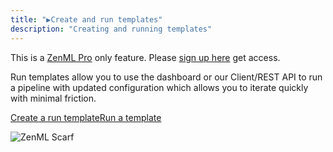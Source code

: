 ```yaml
---
title: "▶️Create and run templates"
description: "Creating and running templates"
---
```


This is a [ZenML Pro](https://zenml.io/pro) only feature. Please [sign up here](https://cloud.zenml.io) get access.

Run templates allow you to use the dashboard or our Client/REST API to run a pipeline with updated configuration which allows you to iterate quickly with minimal friction.

[Create a run template](/how-to/create-and-run-templates/create-a-run-template)[Run a template](/how-to/create-and-run-templates/run-a-template)

![ZenML Scarf](/images/how-to)